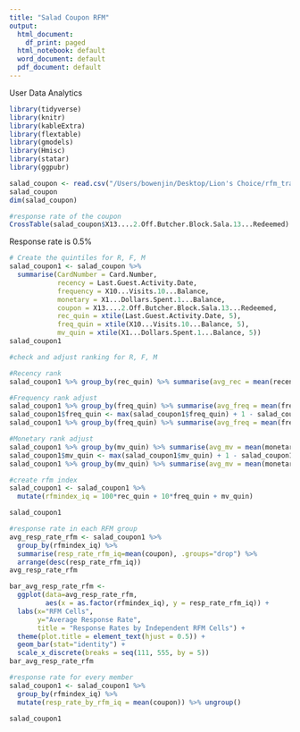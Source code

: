 ```yaml
---
title: "Salad Coupon RFM"
output:
  html_document:
    df_print: paged
  html_notebook: default
  word_document: default
  pdf_document: default
---
```


User Data Analytics


```r
library(tidyverse)
library(knitr) 
library(kableExtra) 
library(flextable) 
library(gmodels) 
library(Hmisc) 
library(statar) 
library(ggpubr) 

salad_coupon <- read.csv("/Users/bowenjin/Desktop/Lion's Choice/rfm_trans.csv")
salad_coupon
dim(salad_coupon)
```


```r
#response rate of the coupon
CrossTable(salad_coupon$X13....2.Off.Butcher.Block.Sala.13...Redeemed)
```
Response rate is 0.5%



```r
# Create the quintiles for R, F, M
salad_coupon1 <- salad_coupon %>% 
  summarise(CardNumber = Card.Number,
            recency = Last.Guest.Activity.Date,
            frequency = X10...Visits.10...Balance,
            monetary = X1...Dollars.Spent.1...Balance,
            coupon = X13....2.Off.Butcher.Block.Sala.13...Redeemed,
            rec_quin = xtile(Last.Guest.Activity.Date, 5),
            freq_quin = xtile(X10...Visits.10...Balance, 5),
            mv_quin = xtile(X1...Dollars.Spent.1...Balance, 5))
salad_coupon1
```

```r
#check and adjust ranking for R, F, M

#Recency rank
salad_coupon1 %>% group_by(rec_quin) %>% summarise(avg_rec = mean(recency), .groups="drop")
```

```r
#Frequency rank adjust
salad_coupon1 %>% group_by(freq_quin) %>% summarise(avg_freq = mean(frequency), .groups="drop")
salad_coupon1$freq_quin <- max(salad_coupon1$freq_quin) + 1 - salad_coupon1$freq_quin
salad_coupon1 %>% group_by(freq_quin) %>% summarise(avg_freq = mean(frequency), .groups="drop")
```

```r
#Monetary rank adjust
salad_coupon1 %>% group_by(mv_quin) %>% summarise(avg_mv = mean(monetary), .groups="drop")
salad_coupon1$mv_quin <- max(salad_coupon1$mv_quin) + 1 - salad_coupon1$mv_quin
salad_coupon1 %>% group_by(mv_quin) %>% summarise(avg_mv = mean(monetary), .groups="drop")
```

```r
#create rfm index
salad_coupon1 <- salad_coupon1 %>% 
  mutate(rfmindex_iq = 100*rec_quin + 10*freq_quin + mv_quin)

salad_coupon1
```

```r
#response rate in each RFM group
avg_resp_rate_rfm <- salad_coupon1 %>% 
  group_by(rfmindex_iq) %>% 
  summarise(resp_rate_rfm_iq=mean(coupon), .groups="drop") %>% 
  arrange(desc(resp_rate_rfm_iq))
avg_resp_rate_rfm

bar_avg_resp_rate_rfm <- 
  ggplot(data=avg_resp_rate_rfm, 
         aes(x = as.factor(rfmindex_iq), y = resp_rate_rfm_iq)) + 
  labs(x="RFM Cells", 
       y="Average Response Rate", 
       title = "Response Rates by Independent RFM Cells") + 
  theme(plot.title = element_text(hjust = 0.5)) +
  geom_bar(stat="identity") + 
  scale_x_discrete(breaks = seq(111, 555, by = 5))
bar_avg_resp_rate_rfm
```


```r
#response rate for every member
salad_coupon1 <- salad_coupon1 %>% 
  group_by(rfmindex_iq) %>% 
  mutate(resp_rate_by_rfm_iq = mean(coupon)) %>% ungroup()

salad_coupon1
```




